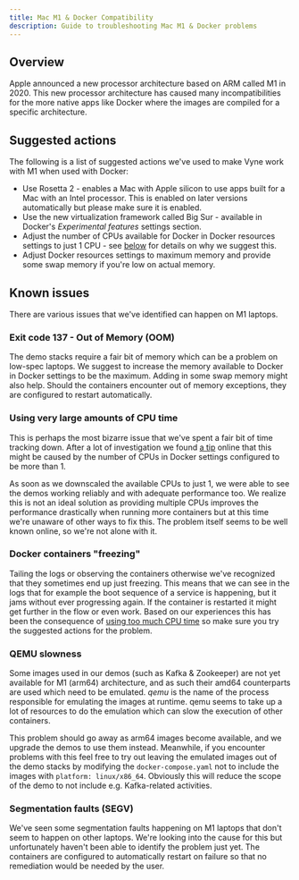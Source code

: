 ```yaml
---
title: Mac M1 & Docker Compatibility
description: Guide to troubleshooting Mac M1 & Docker problems
---
```


## Overview

Apple announced a new processor architecture based on ARM called M1 in 2020. This new processor architecture has caused many incompatibilities for the more native apps like Docker where the images are compiled for a specific architecture.

## Suggested actions
The following is a list of suggested actions we've used to make Vyne work with M1 when used with Docker:
- Use Rosetta 2 - enables a Mac with Apple silicon to use apps built for a Mac with an Intel processor. This is enabled on later versions automatically but please make sure it is enabled.
- Use the new virtualization framework called Big Sur - available in Docker's _Experimental features_ settings section.
- Adjust the number of CPUs available for Docker in Docker resources settings to just 1 CPU - see [below](#using-very-large-amounts-of-cpu-time) for details on why we suggest this.
- Adjust Docker resources settings to maximum memory and provide some swap memory if you're low on actual memory.

## Known issues
There are various issues that we've identified can happen on M1 laptops.

### Exit code 137 - Out of Memory (OOM)
The demo stacks require a fair bit of memory which can be a problem on low-spec laptops. We suggest to increase the memory available to Docker in Docker settings to be the maximum. Adding in some swap memory might also help. Should the containers encounter out of memory exceptions, they are configured to restart automatically.

### Using very large amounts of CPU time
This is perhaps the most bizarre issue that we've spent a fair bit of time tracking down. After a lot of investigation we found [a tip](https://stevencotterill.com/snippets/high-cpu-usage-with-docker-on-m1-macs) online that this might be caused by the number of CPUs in Docker settings configured to be more than 1.

As soon as we downscaled the available CPUs to just 1, we were able to see the demos working reliably and with adequate performance too. We realize this is not an ideal solution as providing multiple CPUs improves the performance drastically when running more containers but at this time we're unaware of other ways to fix this. The problem itself seems to be well known online, so we're not alone with it.

### Docker containers "freezing"
Tailing the logs or observing the containers otherwise we've recognized that they sometimes end up just freezing. This means that we can see in the logs that for example the boot sequence of a service is happening, but it jams without ever progressing again. If the container is restarted it might get further in the flow or even work. Based on our experiences this has been the consequence of [using too much CPU time](#using-very-large-amounts-of-cpu-time) so make sure you try the suggested actions for the problem.

### QEMU slowness
Some images used in our demos (such as Kafka & Zookeeper) are not yet available for M1 (arm64) architecture, and as such their amd64 counterparts are used which need to be emulated. _qemu_ is the name of the process responsible for emulating the images at runtime. qemu seems to take up a lot of resources to do the emulation which can slow the execution of other containers.

This problem should go away as arm64 images become available, and we upgrade the demos to use them instead. Meanwhile, if you encounter problems with this feel free to try out leaving the emulated images out of the demo stacks by modifying the `docker-compose.yaml` not to include the images with `platform: linux/x86_64`. Obviously this will reduce the scope of the demo to not include e.g. Kafka-related activities.

### Segmentation faults (SEGV)
We've seen some segmentation faults happening on M1 laptops that don't seem to happen on other laptops. We're looking into the cause for this but unfortunately haven't been able to identify the problem just yet. The containers are configured to automatically restart on failure so that no remediation would be needed by the user.
